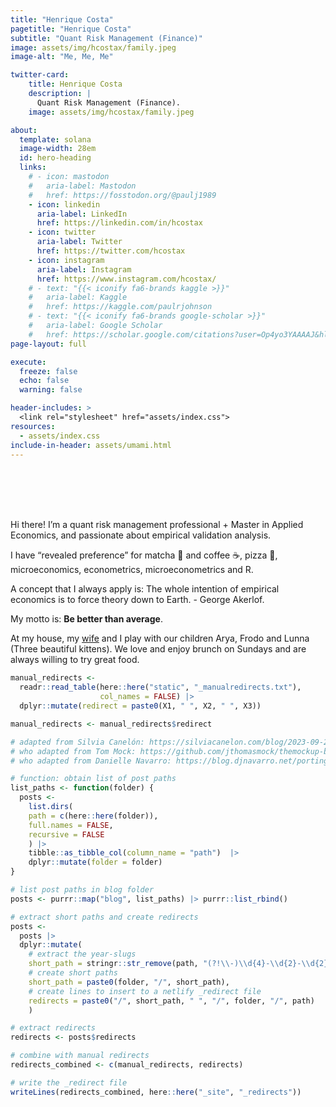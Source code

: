 ```yaml
---
title: "Henrique Costa"
pagetitle: "Henrique Costa"
subtitle: "Quant Risk Management (Finance)"
image: assets/img/hcostax/family.jpeg
image-alt: "Me, Me, Me"

twitter-card:
    title: Henrique Costa
    description: |
      Quant Risk Management (Finance).
    image: assets/img/hcostax/family.jpeg

about:
  template: solana
  image-width: 28em
  id: hero-heading
  links:
    # - icon: mastodon
    #   aria-label: Mastodon
    #   href: https://fosstodon.org/@paulj1989
    - icon: linkedin
      aria-label: LinkedIn
      href: https://linkedin.com/in/hcostax
    - icon: twitter
      aria-label: Twitter
      href: https://twitter.com/hcostax
    - icon: instagram
      aria-label: Instagram
      href: https://www.instagram.com/hcostax/
    # - text: "{{< iconify fa6-brands kaggle >}}"
    #   aria-label: Kaggle
    #   href: https://kaggle.com/paulrjohnson
    # - text: "{{< iconify fa6-brands google-scholar >}}" 
    #   aria-label: Google Scholar
    #   href: https://scholar.google.com/citations?user=Op4yo3YAAAAJ&hl=en
page-layout: full

execute: 
  freeze: false
  echo: false
  warning: false

header-includes: >
  <link rel="stylesheet" href="assets/index.css">
resources:
  - assets/index.css
include-in-header: assets/umami.html
---
```


<br><br><br><br>


::: {#hero-heading}

Hi there! I'm a quant risk management professional + Master in Applied Economics, and passionate about empirical validation analysis. 

I have “revealed preference” for matcha 🍵 and coffee ☕, pizza 🍕, microeconomics, econometrics, microeconometrics and R. 

A concept that I always apply is: The whole intention of empirical economics is to force theory down to Earth. - George Akerlof.


My motto is: **Be better than average**.


At my house, my [wife](https://www.instagram.com/kedmathaynara/) and I play with our children Arya, Frodo and Lunna (Three beautiful kittens). We love and enjoy brunch on Sundays and are always willing to try great food.

:::

```r

manual_redirects <-
  readr::read_table(here::here("static", "_manualredirects.txt"),
                    col_names = FALSE) |> 
  dplyr::mutate(redirect = paste0(X1, " ", X2, " ", X3))

manual_redirects <- manual_redirects$redirect
```

```r

# adapted from Silvia Canelón: https://silviacanelon.com/blog/2023-09-29-hello-quarto/#setting-up-redirects
# who adapted from Tom Mock: https://github.com/jthomasmock/themockup-blog/blob/master/index.qmd#L27C1-L48C4
# who adapted from Danielle Navarro: https://blog.djnavarro.net/porting-to-quarto/#netlify-redirects

# function: obtain list of post paths
list_paths <- function(folder) {
  posts <-
    list.dirs(
    path = c(here::here(folder)),
    full.names = FALSE,
    recursive = FALSE
    ) |> 
    tibble::as_tibble_col(column_name = "path")  |>
    dplyr::mutate(folder = folder)
}

# list post paths in blog folder
posts <- purrr::map("blog", list_paths) |> purrr::list_rbind()

# extract short paths and create redirects
posts <-
  posts |> 
  dplyr::mutate(
    # extract the year-slugs
    short_path = stringr::str_remove(path, "(?!\\-)\\d{4}-\\d{2}-\\d{2}-"),
    # create short paths
    short_path = paste0(folder, "/", short_path),
    # create lines to insert to a netlify _redirect file
    redirects = paste0("/", short_path, " ", "/", folder, "/", path)
    )

# extract redirects
redirects <- posts$redirects

# combine with manual redirects
redirects_combined <- c(manual_redirects, redirects)

# write the _redirect file
writeLines(redirects_combined, here::here("_site", "_redirects"))
```
